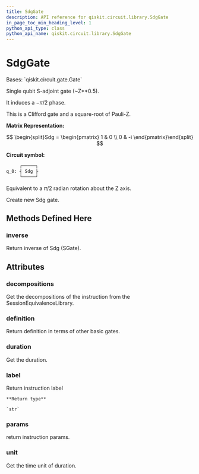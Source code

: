```yaml
---
title: SdgGate
description: API reference for qiskit.circuit.library.SdgGate
in_page_toc_min_heading_level: 1
python_api_type: class
python_api_name: qiskit.circuit.library.SdgGate
---
```


# SdgGate

<Class id="qiskit.circuit.library.SdgGate" isDedicatedPage={true} github="https://github.com/qiskit/qiskit/tree/stable/0.18/qiskit/circuit/library/standard_gates/s.py" signature="SdgGate(label=None)">
  Bases: `qiskit.circuit.gate.Gate`

  Single qubit S-adjoint gate (\~Z\*\*0.5).

  It induces a $-\pi/2$ phase.

  This is a Clifford gate and a square-root of Pauli-Z.

  **Matrix Representation:**

$$
\begin{split}Sdg = \begin{pmatrix}
1 & 0 \\
0 & -i
\end{pmatrix}\end{split}
$$

  **Circuit symbol:**

  ```python
       ┌─────┐
  q_0: ┤ Sdg ├
       └─────┘
  ```

  Equivalent to a $\pi/2$ radian rotation about the Z axis.

  Create new Sdg gate.

  ## Methods Defined Here

  ### inverse

  <Function id="qiskit.circuit.library.SdgGate.inverse" name="inverse" signature="SdgGate.inverse()">
    Return inverse of Sdg (SGate).
  </Function>

  ## Attributes

  ### decompositions

  <Attribute id="qiskit.circuit.library.SdgGate.decompositions" name="decompositions">
    Get the decompositions of the instruction from the SessionEquivalenceLibrary.
  </Attribute>

  ### definition

  <Attribute id="qiskit.circuit.library.SdgGate.definition" name="definition">
    Return definition in terms of other basic gates.
  </Attribute>

  ### duration

  <Attribute id="qiskit.circuit.library.SdgGate.duration" name="duration">
    Get the duration.
  </Attribute>

  ### label

  <Attribute id="qiskit.circuit.library.SdgGate.label" name="label">
    Return instruction label

    **Return type**

    `str`
  </Attribute>

  ### params

  <Attribute id="qiskit.circuit.library.SdgGate.params" name="params">
    return instruction params.
  </Attribute>

  ### unit

  <Attribute id="qiskit.circuit.library.SdgGate.unit" name="unit">
    Get the time unit of duration.
  </Attribute>
</Class>


